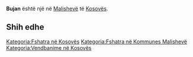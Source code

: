 {{Fshat në 
 | Emri                = Bujan
 | EmriAlt                = 
 | NAME_SHORT_FORM=      
 | NAME_GENERIC=      
 | NAME_SORT_NAME_RO=      BUJAN
 | FULL_NAME_RO = Bujan
 | FULL_NAME_ND_RO=Bujan
 | SORT_NAME_RG=BUJAN
 | FULL_NAME_RG=Bujan
 | FULL_NAME_ND_RG=Bujan
 | SRP_NAME_SHORT_FORM=      
 | SRP_NAME_GENERIC=      
 | SRP_NAME_SORT_NAME_RO=      
 | SRP_FULL_NAME_RO = 
 | SRP_FULL_NAME_ND_RO=
 | SRP_SORT_NAME_RG=
 | SRP_FULL_NAME_RG=
 | SRP_FULL_NAME_ND_RG=
 | Emri (Rasa dhanore) = 
 | Figura              = 
 | Shteti              = Kosovo
 | Komuna              = Malishevë
 | Kodi postar         = 
 | Sipërfaqja          = 

 | Popullsia           = 

 | Regj. i popullsisë  = 
 | Dend. e popullsisë  = 
 | Faqja zyrtare       = 
 <!--- Koordinatat ----> 
 | Gjerësia            = 42.483056
 | Gjatësia            = 21.0775
 | Lartësia            = 
}}
'''Bujan''' është një [[]] në [[Malishevë]] të [[Kosovës]].

<!-- == Gjeografia == -->
<!-- == Historia == -->
<!-- == Demografia == -->
== Shih edhe ==
{{Komuna Malishevë}}
{{Kosovo-Administrata-Cung}}

[[Kategoria:Fshatra në Kosovës]]
[[Kategoria:Fshatra në Kommunes Malishevë]]
[[Kategoria:Vendbanime në Kosovës]]